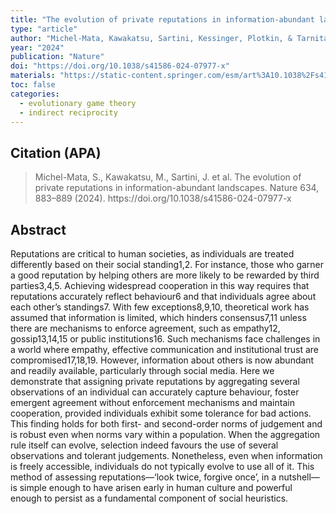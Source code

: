 ```yaml
---
title: "The evolution of private reputations in information-abundant landscapes"
type: "article"
author: "Michel-Mata, Kawakatsu, Sartini, Kessinger, Plotkin, & Tarnita"
year: "2024"
publication: "Nature"
doi: "https://doi.org/10.1038/s41586-024-07977-x"
materials: "https://static-content.springer.com/esm/art%3A10.1038%2Fs41586-024-07977-x/MediaObjects/41586_2024_7977_MOESM1_ESM.pdf"
toc: false
categories:
  - evolutionary game theory
  - indirect reciprocity
---
```


## Citation (APA)

> Michel-Mata, S., Kawakatsu, M., Sartini, J. et al. The evolution of private reputations in information-abundant landscapes. Nature 634, 883--889 (2024). https://doi.org/10.1038/s41586-024-07977-x

## Abstract

Reputations are critical to human societies, as individuals are treated differently based on their social standing1,2. For instance, those who garner a good reputation by helping others are more likely to be rewarded by third parties3,4,5. Achieving widespread cooperation in this way requires that reputations accurately reflect behaviour6 and that individuals agree about each other's standings7. With few exceptions8,9,10, theoretical work has assumed that information is limited, which hinders consensus7,11 unless there are mechanisms to enforce agreement, such as empathy12, gossip13,14,15 or public institutions16. Such mechanisms face challenges in a world where empathy, effective communication and institutional trust are compromised17,18,19. However, information about others is now abundant and readily available, particularly through social media. Here we demonstrate that assigning private reputations by aggregating several observations of an individual can accurately capture behaviour, foster emergent agreement without enforcement mechanisms and maintain cooperation, provided individuals exhibit some tolerance for bad actions. This finding holds for both first- and second-order norms of judgement and is robust even when norms vary within a population. When the aggregation rule itself can evolve, selection indeed favours the use of several observations and tolerant judgements. Nonetheless, even when information is freely accessible, individuals do not typically evolve to use all of it. This method of assessing reputations---'look twice, forgive once', in a nutshell---is simple enough to have arisen early in human culture and powerful enough to persist as a fundamental component of social heuristics.
